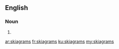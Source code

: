 ==English==

===Noun===
{{head|en|plural}}

# {{plural of|skiagram|lang=en}}

[[ar:skiagrams]]
[[fr:skiagrams]]
[[ku:skiagrams]]
[[my:skiagrams]]